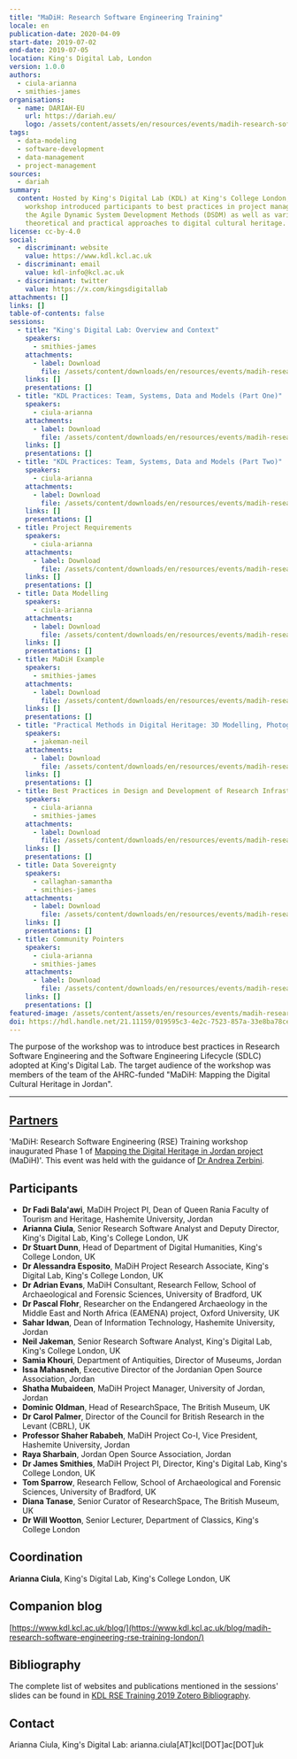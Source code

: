```yaml
---
title: "MaDiH: Research Software Engineering Training"
locale: en
publication-date: 2020-04-09
start-date: 2019-07-02
end-date: 2019-07-05
location: King's Digital Lab, London
version: 1.0.0
authors:
  - ciula-arianna
  - smithies-james
organisations:
  - name: DARIAH-EU
    url: https://dariah.eu/
    logo: /assets/content/assets/en/resources/events/madih-research-software-engineering-training/dariah-eu-white.png
tags:
  - data-modeling
  - software-development
  - data-management
  - project-management
sources:
  - dariah
summary:
  content: Hosted by King's Digital Lab (KDL) at King's College London, the
    workshop introduced participants to best practices in project management,
    the Agile Dynamic System Development Methods (DSDM) as well as various
    theoretical and practical approaches to digital cultural heritage.
license: cc-by-4.0
social:
  - discriminant: website
    value: https://www.kdl.kcl.ac.uk
  - discriminant: email
    value: kdl-info@kcl.ac.uk
  - discriminant: twitter
    value: https://x.com/kingsdigitallab
attachments: []
links: []
table-of-contents: false
sessions:
  - title: "King's Digital Lab: Overview and Context"
    speakers:
      - smithies-james
    attachments:
      - label: Download
        file: /assets/content/downloads/en/resources/events/madih-research-software-engineering-training/sessions/6/downloads-1-1-intro-kdl.pdf
    links: []
    presentations: []
  - title: "KDL Practices: Team, Systems, Data and Models (Part One)"
    speakers:
      - ciula-arianna
    attachments:
      - label: Download
        file: /assets/content/downloads/en/resources/events/madih-research-software-engineering-training/sessions/4/downloads-1-2-practices-1.pdf
    links: []
    presentations: []
  - title: "KDL Practices: Team, Systems, Data and Models (Part Two)"
    speakers:
      - ciula-arianna
    attachments:
      - label: Download
        file: /assets/content/downloads/en/resources/events/madih-research-software-engineering-training/sessions/6/downloads-1-3-practices-2.pdf
    links: []
    presentations: []
  - title: Project Requirements
    speakers:
      - ciula-arianna
    attachments:
      - label: Download
        file: /assets/content/downloads/en/resources/events/madih-research-software-engineering-training/sessions/7/downloads-2-1-requirements.pdf
    links: []
    presentations: []
  - title: Data Modelling
    speakers:
      - ciula-arianna
    attachments:
      - label: Download
        file: /assets/content/downloads/en/resources/events/madih-research-software-engineering-training/sessions/6/downloads-2-2-data-modelling.pdf
    links: []
    presentations: []
  - title: MaDiH Example
    speakers:
      - smithies-james
    attachments:
      - label: Download
        file: /assets/content/downloads/en/resources/events/madih-research-software-engineering-training/sessions/5/downloads-3-1-ma-di-h-example.pdf
    links: []
    presentations: []
  - title: "Practical Methods in Digital Heritage: 3D Modelling, Photogrammetry, XR"
    speakers:
      - jakeman-neil
    attachments:
      - label: Download
        file: /assets/content/downloads/en/resources/events/madih-research-software-engineering-training/sessions/3/downloads-3-2-practical-methods.pdf
    links: []
    presentations: []
  - title: Best Practices in Design and Development of Research Infrastructures
    speakers:
      - ciula-arianna
      - smithies-james
    attachments:
      - label: Download
        file: /assets/content/downloads/en/resources/events/madih-research-software-engineering-training/sessions/7/downloads-4-1-research-infrastructures.pdf
    links: []
    presentations: []
  - title: Data Sovereignty
    speakers:
      - callaghan-samantha
      - smithies-james
    attachments:
      - label: Download
        file: /assets/content/downloads/en/resources/events/madih-research-software-engineering-training/sessions/3/downloads-4-2-data-sovereignty.pdf
    links: []
    presentations: []
  - title: Community Pointers
    speakers:
      - ciula-arianna
      - smithies-james
    attachments:
      - label: Download
        file: /assets/content/downloads/en/resources/events/madih-research-software-engineering-training/sessions/3/downloads-4-3-community-pointers.pdf
    links: []
    presentations: []
featured-image: /assets/content/assets/en/resources/events/madih-research-software-engineering-training/featured-image.jpg
doi: https://hdl.handle.net/21.11159/019595c3-4e2c-7523-857a-33e8ba78ce42
---
```

The purpose of the workshop was to introduce best practices in Research Software Engineering and the Software Engineering Lifecycle (SDLC) adopted at King's Digital Lab. The target audience of the workshop was members of the team of the AHRC-funded "MaDiH: Mapping the Digital Cultural Heritage in Jordan".

---

 ## [Partners](https://datacite.hypotheses.org/partners)

'MaDiH: Research Software Engineering (RSE) Training workshop inaugurated Phase 1 of [Mapping the Digital Heritage in Jordan project](https://gtr.ukri.org/projects?ref=AH%2FS011722%2F1) (MaDiH)'. This event was held with the guidance of [Dr Andrea Zerbini](https://eamena.arch.ox.ac.uk/team/dr-andrea-zerbini/).

## Participants

- **Dr Fadi Bala'awi**, MaDiH Project PI, Dean of Queen Rania Faculty of Tourism and Heritage, Hashemite University, Jordan
- **Arianna Ciula**, Senior Research Software Analyst and Deputy Director, King's Digital Lab, King's College London, UK
- **Dr Stuart Dunn**, Head of Department of Digital Humanities, King's College London, UK
- **Dr Alessandra Esposito**, MaDiH Project Research Associate, King's Digital Lab, King's College London, UK
- **Dr Adrian Evans**, MaDiH Consultant, Research Fellow, School of Archaeological and Forensic Sciences, University of Bradford, UK
- **Dr Pascal Flohr**, Researcher on the Endangered Archaeology in the Middle East and North Africa (EAMENA) project, Oxford University, UK
- **Sahar Idwan**, Dean of Information Technology, Hashemite University, Jordan
- **Neil Jakeman**, Senior Research Software Analyst, King's Digital Lab, King's College London, UK
- **Samia Khouri**, Department of Antiquities, Director of Museums, Jordan
- **Issa Mahasneh**, Executive Director of the Jordanian Open Source Association, Jordan
- **Shatha Mubaideen**, MaDiH Project Manager, University of Jordan, Jordan
- **Dominic Oldman**, Head of ResearchSpace, The British Museum, UK
- **Dr Carol Palmer**, Director of the Council for British Research in the Levant (CBRL), UK
- **Professor Shaher Rababeh**, MaDiH Project Co-I, Vice President, Hashemite University, Jordan
- **Raya Sharbain**, Jordan Open Source Association, Jordan
- **Dr James Smithies**, MaDiH Project PI, Director, King's Digital Lab, King's College London, UK
- **Tom Sparrow**, Research Fellow, School of Archaeological and Forensic Sciences, University of Bradford, UK
- **Diana Tanase**, Senior Curator of ResearchSpace, The British Museum, UK
- **Dr Will Wootton**, Senior Lecturer, Department of Classics, King's College London

## Coordination

**Arianna Ciula**, King's Digital Lab, King's College London, UK

## Companion blog

[https://www.kdl.kcl.ac.uk/blog/](https://www.kdl.kcl.ac.uk/blog/madih-research-software-engineering-rse-training-london/)

## Bibliography

The complete list of websites and publications mentioned in the sessions' slides can be found in [KDL RSE Training 2019 Zotero Bibliography](https://www.zotero.org/groups/2345477/kdl_rse_training/library).

## Contact

Arianna Ciula, King's Digital Lab: arianna.ciula[AT]kcl[DOT]ac[DOT]uk
